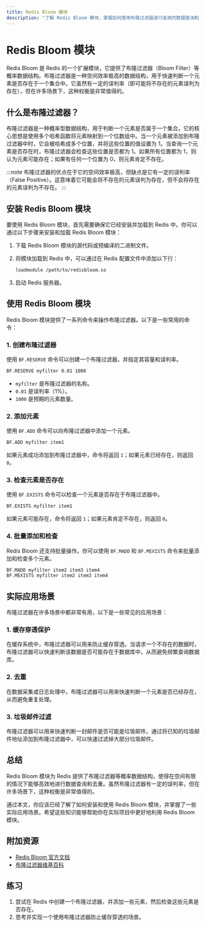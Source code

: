 ```yaml
---
title: Redis Bloom 模块
description: "了解 Redis Bloom 模块，掌握如何使用布隆过滤器进行高效的数据查询和去重。"
---
```


# Redis Bloom 模块

Redis Bloom 是 Redis 的一个扩展模块，它提供了布隆过滤器（Bloom Filter）等概率数据结构。布隆过滤器是一种空间效率极高的数据结构，用于快速判断一个元素是否存在于一个集合中。它虽然有一定的误判率（即可能将不存在的元素误判为存在），但在许多场景下，这种权衡是非常值得的。

## 什么是布隆过滤器？

布隆过滤器是一种概率型数据结构，用于判断一个元素是否属于一个集合。它的核心思想是使用多个哈希函数将元素映射到一个位数组中。当一个元素被添加到布隆过滤器中时，它会被哈希成多个位置，并将这些位置的值设置为 1。当查询一个元素是否存在时，布隆过滤器会检查这些位置是否都为 1。如果所有位置都为 1，则认为元素可能存在；如果有任何一个位置为 0，则元素肯定不存在。

:::note
布隆过滤器的优点在于它的空间效率极高，但缺点是它有一定的误判率（False Positive）。这意味着它可能会将不存在的元素误判为存在，但不会将存在的元素误判为不存在。
:::

## 安装 Redis Bloom 模块

要使用 Redis Bloom 模块，首先需要确保它已经安装并加载到 Redis 中。你可以通过以下步骤来安装和加载 Redis Bloom 模块：

1. 下载 Redis Bloom 模块的源代码或预编译的二进制文件。
2. 将模块加载到 Redis 中，可以通过在 Redis 配置文件中添加以下行：

   ```bash
   loadmodule /path/to/redisbloom.so
   ```

3. 启动 Redis 服务器。

## 使用 Redis Bloom 模块

Redis Bloom 模块提供了一系列命令来操作布隆过滤器。以下是一些常用的命令：

### 1. 创建布隆过滤器

使用 `BF.RESERVE` 命令可以创建一个布隆过滤器，并指定其容量和误判率。

```bash
BF.RESERVE myfilter 0.01 1000
```

- `myfilter` 是布隆过滤器的名称。
- `0.01` 是误判率（1%）。
- `1000` 是预期的元素数量。

### 2. 添加元素

使用 `BF.ADD` 命令可以向布隆过滤器中添加一个元素。

```bash
BF.ADD myfilter item1
```

如果元素成功添加到布隆过滤器中，命令将返回 `1`；如果元素已经存在，则返回 `0`。

### 3. 检查元素是否存在

使用 `BF.EXISTS` 命令可以检查一个元素是否存在于布隆过滤器中。

```bash
BF.EXISTS myfilter item1
```

如果元素可能存在，命令将返回 `1`；如果元素肯定不存在，则返回 `0`。

### 4. 批量添加和检查

Redis Bloom 还支持批量操作。你可以使用 `BF.MADD` 和 `BF.MEXISTS` 命令来批量添加和检查多个元素。

```bash
BF.MADD myfilter item2 item3 item4
BF.MEXISTS myfilter item2 item3 item4
```

## 实际应用场景

布隆过滤器在许多场景中都非常有用，以下是一些常见的应用场景：

### 1. 缓存穿透保护

在缓存系统中，布隆过滤器可以用来防止缓存穿透。当请求一个不存在的数据时，布隆过滤器可以快速判断该数据是否可能存在于数据库中，从而避免频繁查询数据库。

### 2. 去重

在数据采集或日志处理中，布隆过滤器可以用来快速判断一个元素是否已经存在，从而避免重复处理。

### 3. 垃圾邮件过滤

布隆过滤器可以用来快速判断一封邮件是否可能是垃圾邮件。通过将已知的垃圾邮件地址添加到布隆过滤器中，可以快速过滤掉大部分垃圾邮件。

## 总结

Redis Bloom 模块为 Redis 提供了布隆过滤器等概率数据结构，使得在空间有限的情况下能够高效地进行数据查询和去重。虽然布隆过滤器有一定的误判率，但在许多场景下，这种权衡是非常值得的。

通过本文，你应该已经了解了如何安装和使用 Redis Bloom 模块，并掌握了一些实际应用场景。希望这些知识能够帮助你在实际项目中更好地利用 Redis Bloom 模块。

## 附加资源

- [Redis Bloom 官方文档](https://oss.redislabs.com/redisbloom/)
- [布隆过滤器维基百科](https://en.wikipedia.org/wiki/Bloom_filter)

## 练习

1. 尝试在 Redis 中创建一个布隆过滤器，并添加一些元素，然后检查这些元素是否存在。
2. 思考并实现一个使用布隆过滤器防止缓存穿透的场景。
